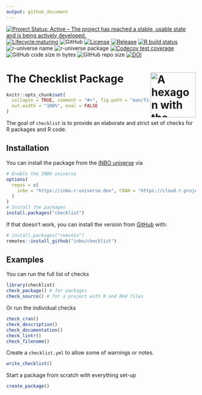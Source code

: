 ```yaml
---
output: github_document
---
```


<!-- README.md is generated from README.Rmd. Please edit that file -->

<!-- badges: start -->
[![Project Status: Active – The project has reached a stable, usable state and is being actively developed.](https://www.repostatus.org/badges/latest/active.svg)](https://www.repostatus.org/#active)
[![Lifecycle:maturing](https://img.shields.io/badge/lifecycle-maturing-blue.svg)](https://lifecycle.r-lib.org/articles/stages.html#maturing-1)
![GitHub](https://img.shields.io/github/license/inbo/checklist)
[![License](https://img.shields.io/badge/license-GPL--3-blue.svg?style=flat)](https://www.gnu.org/licenses/gpl-3.0.html)
[![Release](https://img.shields.io/github/release/inbo/checklist.svg)](https://github.com/inbo/checklist/releases)
[![R build status](https://github.com/inbo/checklist/workflows/check%20package%20on%20main/badge.svg)](https://github.com/inbo/checklist/actions)
![r-universe name](https://inbo.r-universe.dev/badges/:name?color=c04384)
![r-universe package](https://inbo.r-universe.dev/badges/checklist)
[![Codecov test coverage](https://codecov.io/gh/inbo/checklist/branch/main/graph/badge.svg)](https://app.codecov.io/gh/inbo/checklist?branch=main)
![GitHub code size in bytes](https://img.shields.io/github/languages/code-size/inbo/checklist.svg)
![GitHub repo size](https://img.shields.io/github/repo-size/inbo/checklist.svg)
[![DOI](https://zenodo.org/badge/DOI/10.5281/zenodo.4028303.svg)](https://doi.org/10.5281/zenodo.4028303)
<!-- badges: end --> 

# The Checklist Package <img src="man/figures/logo.svg" align="right" alt="A hexagon with the word checklist" width="120" />
 
```r
knitr::opts_chunk$set(
  collapse = TRUE, comment = "#>", fig.path = "man/figures/README-",
  out.width = "100%", eval = FALSE
)
```

The goal of `checklist` is to provide an elaborate and strict set of checks for R packages and R code.

## Installation

You can install the package from the [INBO universe](https://inbo.r-universe.dev/ui#builds) via

```r
# Enable the INBO universe
options(
  repos = c(
    inbo = "https://inbo.r-universe.dev", CRAN = "https://cloud.r-project.org"
  )
)
# Install the packages
install.packages("checklist")
```

If that doesn't work, you can install the version from [GitHub](https://github.com/inbo/checklist/) with:

```r
# install.packages("remotes")
remotes::install_github("inbo/checklist")
```

## Examples

You can run the full list of checks

```r
library(checklist)
check_package() # for packages
check_source() # for a project with R and Rmd files
```

Or run the individual checks

```r
check_cran()
check_description()
check_documentation()
check_lintr()
check_filename()
```

Create a `checklist.yml` to allow some of warnings or notes.

```r
write_checklist()
```

Start a package from scratch with everything set-up

```r
create_package()
```
